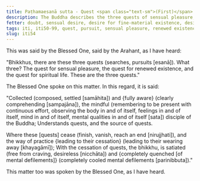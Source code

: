 ```yaml
---
title: Paṭhamaesanā sutta - Quest <span class="text-sm">(First)</span>
description: The Buddha describes the three quests of sensual pleasure, renewed existence, and spiritual life.
fetter: doubt, sensual desire, desire for fine-material existence, desire for immaterial existence, ignorance
tags: iti, iti50-99, quest, pursuit, sensual pleasure, renewed existence, spiritual life, cessation, cease, desireless, satisfied, quenched, buddha
slug: iti54
---
```


This was said by the Blessed One, said by the Arahant, as I have heard:

"Bhikkhus, there are these three quests (searches, pursuits [esanā]). What three? The quest for sensual pleasure, the quest for renewed existence, and the quest for spiritual life. These are the three quests."

The Blessed One spoke on this matter. In this regard, it is said:

"Collected (composed, settled [samāhita]) and \{fully aware} (clearly comprehending [sampajāna]),
the mindful (remembering to be present with continuous effort, observing the body in and of itself, feelings in and of itself, mind in and of itself, mental qualities in and of itself [sata]) disciple of the Buddha;
Understands quests,
and the source of quests.

Where these [quests] cease (finish, vanish, reach an end [nirujjhati]),
and the way of practice \{leading to their cessation} (leading to their wearing away [khayagāmī]);
With the cessation of quests, the bhikkhu,
is satiated (free from craving, desireless [nicchāta]) and \{completely quenched [of mental defilements]} (completely cooled mental defilements [parinibbuta])."

This matter too was spoken by the Blessed One, as I have heard.
